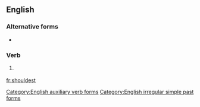 ==English==

===Alternative forms===
* {{l|en|shouldst}}

===Verb===
{{head|en}}

# {{context|archaic|lang=en}} {{second-person singular of|shall|lang=en}}

[[Category:English auxiliary verb forms]]
[[Category:English irregular simple past forms]]

[[fr:shouldest]]